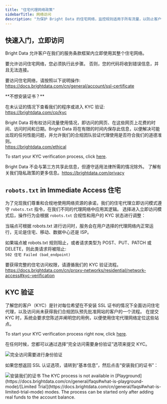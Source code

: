 ```yaml
---
title: "住宅代理网络政策"
sidebarTitle: 网络访问
description: "为保护 Bright Data 的住宅网络，监控规则适用于所有流量，以防止客户访问超出其使用案例和 Bright Data 网络政策的域名。"
---
```


## 快速入门，立即访问
Bright Data 允许客户在我们的服务条款框架内立即使用其整个住宅网络。

<Warning>
要允许访问住宅网络，您必须执行此步骤。 否则，您的代码将收到错误信息，并且无法连接。

要访问住宅网络，请按照以下说明操作:  
https://docs.brightdata.com/cn/general/account/ssl-certificate
</Warning>

<Tip>
**不想安装证书？**

在未认证的情况下查看我们的程序或进入 KYC 验证:  
https://brightdata.com/cp/kyc

Bright Data 将有权访问流量使用情况，即访问的网页、在这些网页上花费的时间、访问时间和日期。Bright Data 将在有限的时间内保存此信息，以便解决可能出现的任何性能问题，并允许我们的合规团队验证代理使用是否符合我们的道德准则。  
https://brightdata.com/ethical

To start your KYC verification process, click [here](https://brightdata.com/cp/kyc).

Bright Data 不会与第三方共享此信息，但遵守适用法律所需的情况除外。 了解有关我们隐私政策的更多信息。https://brightdata.com/privacy


</Tip>

## `robots.txt` in Immediate Access 住宅
为了兑现我们尊重和合规地使用网络资源的承诺，我们的住宅代理立即访问模式遵守 `robots.txt` 指令，在我们不同的代理网络中应用其逻辑。 选择进入立即访问模式后，操作行为会根据 `robots.txt` 合规性和用户的 KYC 状态进行调整：


当端点可根据 robots.txt 进行访问时，服务会在用户选择的代理网络内正常运行，无论是住宅、移动、数据中心还是 ISP。

如果端点被 robots.txt 规则阻止，或者请求类型为 POST、PUT、PATCH 或 DELETE，则此类请求将被阻止:  
`502 住宅 Failed (bad_endpoint)` 

要获得完整的住宅访问权限，请遵循我们的 KYC 验证流程。
https://docs.brightdata.com/cn/proxy-networks/residential/network-access#kyc-verification

## KYC 验证
了解您的客户（KYC）是针对每位希望在不安装 SSL 证书的情况下全面访问住宅代理，以及访问尚未获得我们合规团队预先批准网站的客户的一个流程。 在提交 KYC 时，系统会要求您陈述并阐明您的用例，以便使用住宅代理网络定位这些站点。

To start your KYC verification process right now, click [here](https://brightdata.com/cp/kyc). 

在任何时候，您都可以通过选择“完全访问需要身份验证”选项来提交 KYC。
<Frame>
<img src="/images/proxy-networks/residential/kyc-verification.png" alt="完全访问需要进行身份验证"/>
</Frame>

如果您想返回 SSL 认证选项，请转到“基本信息”，然后点击“安装我们的证书”：
<Frame>
<img src="/images/proxy-networks/residential/kyc-basic-information.png" alt="安装我们的证书"/>
</Frame>
<Warning>
The KYC process is not available in [Playground](https://docs.brightdata.com/cn/general/faqs#what-is-playground-mode)/[Limited Trial](https://docs.brightdata.com/cn/general/faqs#what-is-limited-trial-mode) modes. The process can be started only after adding real funds to the account balance.
</Warning>
